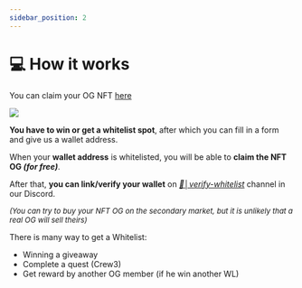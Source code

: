 ```yaml
---
sidebar_position: 2
---
```


# 💻 How it works

You can claim your OG NFT [here](https://whitelist.noobizes.com)

![](/img/whitelist-website.jpg)

**You have to win or get a whitelist spot**, after which you can fill in a form and give us a wallet address.

When your **wallet address** is whitelisted, you will be able to **claim the NFT OG _(for free)_**.

After that, **you can link/verify your wallet** on [_*🤜│verify-whitelist*_](https://discord.gg/vzYeRD7UsU) channel in our Discord.

_*<font size="2">(You can try to buy your NFT OG on the secondary market, but it is unlikely that a real OG will sell theirs)</font>*_

There is many way to get a Whitelist:

- Winning a giveaway
- Complete a quest (Crew3)
- Get reward by another OG member (if he win another WL)
